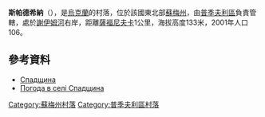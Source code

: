 {{coord|51|20|29|N|33|44|5|E|scale:100000|display=title}}

'''斯帕德希納'''（{{lang-uk|Спадщина}}），是[[烏克蘭|烏克蘭]]的村落，位於該國東北部[[蘇梅州|蘇梅州]]，由[[普季夫利區|普季夫利區]]負責管轄，處於[[謝伊姆河|謝伊姆河]]右岸，距離[[薩福尼夫卡|薩福尼夫卡]]1公里，海拔高度133米，2001年人口106。

==參考資料==
* [http://w1.c1.rada.gov.ua/pls/z7502/A005?rdat1=02.02.2010&rf7571=29845 Спадщина]{{dead link|date=2018年3月 |bot=InternetArchiveBot |fix-attempted=yes }}
* [http://weather.in.ua/ua/symskaja/24691 Погода в селі Спадщина] {{Wayback|url=http://weather.in.ua/ua/symskaja/24691 |date=20160305104105 }}

{{DEFAULTSORT:Спадщина}}
[[Category:蘇梅州村落|Category:蘇梅州村落]]
[[Category:普季夫利區村落|Category:普季夫利區村落]]


{{Sumy-geo-stub}}